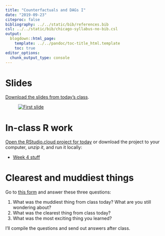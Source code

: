 ```yaml
---
title: "Counterfactuals and DAGs I"
date: "2019-09-23"
citeproc: false
bibliography: ../../static/bib/references.bib
csl: ../../static/bib/chicago-syllabus-no-bib.csl
output:
  blogdown::html_page:
    template: ../../pandoc/toc-title_html.template
    toc: true
editor_options: 
  chunk_output_type: console
---
```


# Slides

[Download the slides from today's class](/slides/PMAP-8521_2019-09-23.pdf).

<figure>
[![First slide](/images/slides/slides_2019-09-23.png)](/slides/PMAP-8521_2019-09-23.pdf)
</figure>


# In-class R work

[Open the RStudio.cloud project for today](https://rstudio.cloud/spaces/26160/project/548283) or download the project to your computer, *unzip it*, and run it locally:

- [<i class="fas fa-file-archive"></i> Week 4 stuff](/files/week4.zip)


# Clearest and muddiest things

Go to [this form](https://forms.gle/gDXoxmbQeps5suaJ6) and answer these three questions:

1. What was the muddiest thing from class today? What are you still wondering about?
2. What was the clearest thing from class today? 
3. What was the most exciting thing you learned?

I'll compile the questions and send out answers after class.
